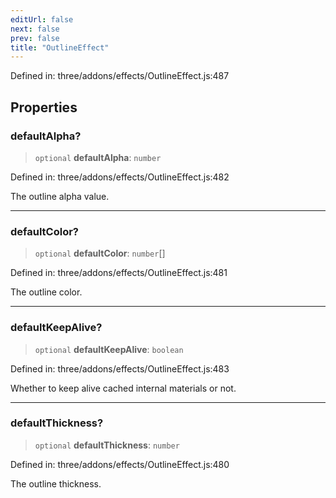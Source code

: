 ```yaml
---
editUrl: false
next: false
prev: false
title: "OutlineEffect"
---
```


Defined in: three/addons/effects/OutlineEffect.js:487

## Properties

### defaultAlpha?

> `optional` **defaultAlpha**: `number`

Defined in: three/addons/effects/OutlineEffect.js:482

The outline alpha value.

***

### defaultColor?

> `optional` **defaultColor**: `number`[]

Defined in: three/addons/effects/OutlineEffect.js:481

The outline color.

***

### defaultKeepAlive?

> `optional` **defaultKeepAlive**: `boolean`

Defined in: three/addons/effects/OutlineEffect.js:483

Whether to keep alive cached internal materials or not.

***

### defaultThickness?

> `optional` **defaultThickness**: `number`

Defined in: three/addons/effects/OutlineEffect.js:480

The outline thickness.

